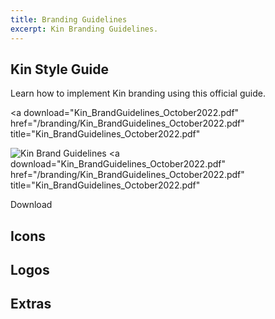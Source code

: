 ```yaml
---
title: Branding Guidelines
excerpt: Kin Branding Guidelines.
---
```


## Kin Style Guide

Learn how to implement Kin branding using this official guide.

<a
  download="Kin_BrandGuidelines_October2022.pdf"
  href="/branding/Kin_BrandGuidelines_October2022.pdf"
  title="Kin_BrandGuidelines_October2022.pdf"
>
  ![Kin Brand Guidelines](/branding/Kin_Brand_Guidelines.png)
</a>
<a
  download="Kin_BrandGuidelines_October2022.pdf"
  href="/branding/Kin_BrandGuidelines_October2022.pdf"
  title="Kin_BrandGuidelines_October2022.pdf"
>
  Download
</a>

## Icons

<div className="mt-8 grid gap-6 md:grid-cols-4">
  <BrandImage name="kin_icon_blackberry_blockcolor" svg png dark />
  <BrandImage name="kin_icon_blackberry" svg png dark />
  <BrandImage name="kin_icon_charcoal_blockcolor" svg png dark />
  <BrandImage name="kin_icon_charcoal" svg png dark />
  <BrandImage name="kin_icon_violet_blockcolor" svg png />
  <BrandImage name="kin_icon_violet" svg png />
  <BrandImage name="kin_icon_white_blockcolor" svg png light />
  <BrandImage name="kin_icon_white" svg png light />
</div>

## Logos

<div className="mt-6 grid gap-6 md:grid-cols-3">
  <BrandImage name="kin_logo_blackberry_aboveicon_blockcolour" svg png dark />
  <BrandImage name="kin_logo_blackberry_aboveicon" svg png dark />
  <BrandImage name="kin_logo_blackberry_sideicon_blockcolour" svg png dark />
  <BrandImage name="kin_logo_blackberry_sideicon" svg png dark />
  <BrandImage name="kin_logo_blackberry_textonly" svg png dark />
</div>

<div className="mt-6 grid gap-6 md:grid-cols-3">
  <BrandImage name="kin_logo_charcoal_aboveicon_blockcolour" svg png dark />
  <BrandImage name="kin_logo_charcoal_aboveicon" svg png dark />
  <BrandImage name="kin_logo_charcoal_sideicon_blockcolour" svg png dark />
  <BrandImage name="kin_logo_charcoal_sideicon" svg png dark />
  <BrandImage name="kin_logo_charcoal_textonly" svg png dark />
</div>

<div className="mt-6 grid gap-6 md:grid-cols-3">
  <BrandImage name="kin_logo_violet_aboveicon_blockcolour" svg png />
  <BrandImage name="kin_logo_violet_aboveicon" svg png />
  <BrandImage name="kin_logo_violet_sideicon_blockcolour" svg png />
  <BrandImage name="kin_logo_violet_sideicon" svg png />
  <BrandImage name="kin_logo_violet_textonly" svg png />
</div>

<div className="mt-6 grid gap-6 md:grid-cols-3">
  <BrandImage name="kin_logo_white_aboveicon_blockcolour" svg png light />
  <BrandImage name="kin_logo_white_aboveicon" svg png light />
  <BrandImage name="kin_logo_white_sideicon_blockcolour" svg png light />
  <BrandImage name="kin_logo_white_sideicon" svg png light />
  <BrandImage name="kin_logo_white_textonly" svg png light />
</div>

## Extras

<div className="mt-6 grid gap-6 md:grid-cols-3">
  <BrandImage name="kin_coin_001" png />
  <BrandImage name="kin_coin_002" png />
  <BrandImage name="kin_coin_003" png />
</div>

